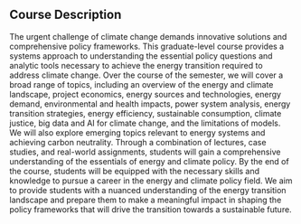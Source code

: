 ## Course Description

The urgent challenge of climate change demands innovative solutions and comprehensive policy frameworks. This graduate-level course provides a systems approach to understanding the essential policy questions and analytic tools necessary to achieve the energy transition required to address climate change. Over the course of the semester, we will cover a broad range of topics, including an overview of the energy and climate landscape, project economics, energy sources and technologies, energy demand, environmental and health impacts, power system analysis, energy transition strategies, energy efficiency, sustainable consumption, climate justice, big data and AI for climate change, and the limitations of models. We will also explore emerging topics relevant to energy systems and achieving carbon neutrality. Through a combination of lectures, case studies, and real-world assignments, students will gain a comprehensive understanding of the essentials of energy and climate policy. By the end of the course, students will be equipped with the necessary skills and knowledge to pursue a career in the energy and climate policy field. We aim to provide students with a nuanced understanding of the energy transition landscape and prepare them to make a meaningful impact in shaping the policy frameworks that will drive the transition towards a sustainable future. 
